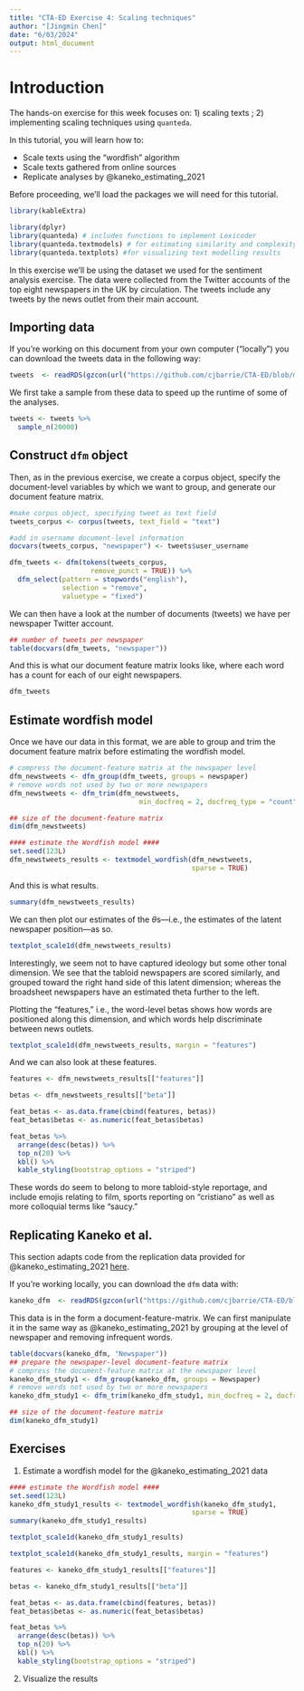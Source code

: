```yaml
---
title: "CTA-ED Exercise 4: Scaling techniques"
author: "[Jingmin Chen]"
date: "6/03/2024"
output: html_document
---
```


# Introduction

The hands-on exercise for this week focuses on: 1) scaling texts ; 2) implementing scaling techniques using `quanteda`. 

In this tutorial, you will learn how to:
  
* Scale texts using the "wordfish" algorithm
* Scale texts gathered from online sources
* Replicate analyses by @kaneko_estimating_2021

Before proceeding, we'll load the packages we will need for this tutorial.

```r
library(kableExtra)
```

```r
library(dplyr)
library(quanteda) # includes functions to implement Lexicoder
library(quanteda.textmodels) # for estimating similarity and complexity measures
library(quanteda.textplots) #for visualizing text modelling results
```

In this exercise we'll be using the dataset we used for the sentiment analysis exercise. The data were collected from the Twitter accounts of the top eight newspapers in the UK by circulation. The tweets include any tweets by the news outlet from their main account. 

## Importing data

If you're working on this document from your own computer ("locally") you can download the tweets data in the following way:

```r
tweets  <- readRDS(gzcon(url("https://github.com/cjbarrie/CTA-ED/blob/main/data/sentanalysis/newstweets.rds?raw=true")))
```

We first take a sample from these data to speed up the runtime of some of the analyses. 

```r
tweets <- tweets %>%
  sample_n(20000)
```

## Construct `dfm` object

Then, as in the previous exercise, we create a corpus object, specify the document-level variables by which we want to group, and generate our document feature matrix. 

```r
#make corpus object, specifying tweet as text field
tweets_corpus <- corpus(tweets, text_field = "text")

#add in username document-level information
docvars(tweets_corpus, "newspaper") <- tweets$user_username

dfm_tweets <- dfm(tokens(tweets_corpus,
                    remove_punct = TRUE)) %>%
  dfm_select(pattern = stopwords("english"), 
             selection = "remove",
             valuetype = "fixed")
```

We can then have a look at the number of documents (tweets) we have per newspaper Twitter account. 

```r

## number of tweets per newspaper
table(docvars(dfm_tweets, "newspaper"))

```

And this is what our document feature matrix looks like, where each word has a count for each of our eight newspapers. 

```r

dfm_tweets

```

## Estimate wordfish model

Once we have our data in this format, we are able to group and trim the document feature matrix before estimating the wordfish model.

```r
# compress the document-feature matrix at the newspaper level
dfm_newstweets <- dfm_group(dfm_tweets, groups = newspaper)
# remove words not used by two or more newspapers
dfm_newstweets <- dfm_trim(dfm_newstweets, 
                                min_docfreq = 2, docfreq_type = "count")

## size of the document-feature matrix
dim(dfm_newstweets)

#### estimate the Wordfish model ####
set.seed(123L)
dfm_newstweets_results <- textmodel_wordfish(dfm_newstweets, 
                                             sparse = TRUE)

```

And this is what results.

```r
summary(dfm_newstweets_results)
```

We can then plot our estimates of the $\theta$s---i.e., the estimates of the latent newspaper position---as so.

```r
textplot_scale1d(dfm_newstweets_results)
```

Interestingly, we seem not to have captured ideology but some other tonal dimension. We see that the tabloid newspapers are scored similarly, and grouped toward the right hand side of this latent dimension; whereas the broadsheet newspapers have an estimated theta further to the left.

Plotting the "features," i.e., the word-level betas shows how words are positioned along this dimension, and which words help discriminate between news outlets.

```r

textplot_scale1d(dfm_newstweets_results, margin = "features")

```

And we can also look at these features.

```r

features <- dfm_newstweets_results[["features"]]

betas <- dfm_newstweets_results[["beta"]]

feat_betas <- as.data.frame(cbind(features, betas))
feat_betas$betas <- as.numeric(feat_betas$betas)

feat_betas %>%
  arrange(desc(betas)) %>%
  top_n(20) %>% 
  kbl() %>%
  kable_styling(bootstrap_options = "striped")

```

These words do seem to belong to more tabloid-style reportage, and include emojis relating to film, sports reporting on "cristiano" as well as more colloquial terms like "saucy."

## Replicating Kaneko et al.

This section adapts code from the replication data provided for @kaneko_estimating_2021 [here](https://dataverse.harvard.edu/dataset.xhtml?persistentId=doi:10.7910/DVN/EL3KYD). 


If you're working locally, you can download the `dfm` data with:

```r
kaneko_dfm  <- readRDS(gzcon(url("https://github.com/cjbarrie/CTA-ED/blob/main/data/wordscaling/study1_kaneko.rds?raw=true")))
```

This data is in the form a document-feature-matrix. We can first manipulate it in the same way as @kaneko_estimating_2021 by grouping at the level of newspaper and removing infrequent words.

```r
table(docvars(kaneko_dfm, "Newspaper"))
## prepare the newspaper-level document-feature matrix
# compress the document-feature matrix at the newspaper level
kaneko_dfm_study1 <- dfm_group(kaneko_dfm, groups = Newspaper)
# remove words not used by two or more newspapers
kaneko_dfm_study1 <- dfm_trim(kaneko_dfm_study1, min_docfreq = 2, docfreq_type = "count")

## size of the document-feature matrix
dim(kaneko_dfm_study1)
```

## Exercises

1. Estimate a wordfish model for the @kaneko_estimating_2021 data
```r
#### estimate the Wordfish model ####
set.seed(123L)
kaneko_dfm_study1_results <- textmodel_wordfish(kaneko_dfm_study1, 
                                             sparse = TRUE)
summary(kaneko_dfm_study1_results)

textplot_scale1d(kaneko_dfm_study1_results)

textplot_scale1d(kaneko_dfm_study1_results, margin = "features")

features <- kaneko_dfm_study1_results[["features"]]

betas <- kaneko_dfm_study1_results[["beta"]]

feat_betas <- as.data.frame(cbind(features, betas))
feat_betas$betas <- as.numeric(feat_betas$betas)

feat_betas %>%
  arrange(desc(betas)) %>%
  top_n(20) %>% 
  kbl() %>%
  kable_styling(bootstrap_options = "striped")
```
2. Visualize the results
